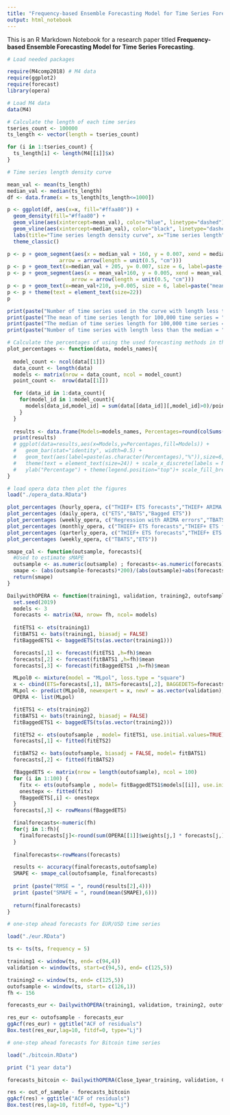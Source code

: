 ---
title: "Frequency-based Ensemble Forecasting Model for Time Series Forecasting"
output: html_notebook
---

This is an R Markdown Notebook for a research paper titled 
**Frequency-based Ensemble Forecasting Model for Time Series Forecasting**.

```{r}
# Load needed packages

require(M4comp2018) # M4 data
require(ggplot2)
require(forecast)
library(opera)
```

```{r}

# Load M4 data
data(M4)

# Calculate the length of each time series
tseries_count <- 100000
ts_length <- vector(length = tseries_count)

for (i in 1:tseries_count) {
  ts_length[i] <- length(M4[[i]]$x)
}
```

```{r}
# Time series length density curve

mean_val <- mean(ts_length)
median_val <- median(ts_length)
df <- data.frame(x = ts_length[ts_length<=1000])

p <- ggplot(df, aes(x=x, fill="#ffaa80")) +
  geom_density(fill="#ffaa80") +
  geom_vline(aes(xintercept=mean_val), color="blue", linetype="dashed") +
  geom_vline(aes(xintercept=median_val), color="black", linetype="dashed") +  
  labs(title="Time series length density curve", x="Time series length", y = "Density") +
  theme_classic()

p <- p + geom_segment(aes(x = median_val + 160, y = 0.007, xend = median_val, yend = 0.007),
                 arrow = arrow(length = unit(0.5, "cm")))
p <- p + geom_text(x=median_val + 205, y= 0.007, size = 6, label=paste("median = ", as.character(median_val)))
p <- p + geom_segment(aes(x = mean_val+160, y = 0.005, xend = mean_val, yend = 0.005),
                     arrow = arrow(length = unit(0.5, "cm")))
p <- p + geom_text(x=mean_val+210, y=0.005, size = 6, label=paste("mean", "~", as.character(round(mean_val,1))))
p <- p + theme(text = element_text(size=22))
p

print(paste("Number of time series used in the curve with length less than 1000 = ", nrow(df)))
print(paste("The mean of time series length for 100,000 time series = ", mean_val))
print(paste("The median of time series length for 100,000 time series = ", median_val))
print(paste("Number of time series with length less than the median = ", sum(df$x<=median_val)))
```


```{r}
# Calculate the percentages of using the used forecasting methods in the model
plot_percentages <- function(data, models_names){
  
  model_count <- ncol(data[[1]])
  data_count <- length(data)
  models <- matrix(nrow = data_count, ncol = model_count)
  point_count <-  nrow(data[[1]])

  for (data_id in 1:data_count){
    for(model_id in 1:model_count){
      models[data_id,model_id] = sum(data[[data_id]][,model_id]>0)/point_count
    }
  }
  
  results <- data.frame(Models=models_names, Percentages=round(colSums(models)/data_count*100,0))
  print(results)
  # ggplot(data=results,aes(x=Models,y=Percentages,fill=Models)) +
  #   geom_bar(stat="identity", width=0.5) +
  #   geom_text(aes(label=paste(as.character(Percentages),"%")),size=6, nudge_y=0.5) +
  #   theme(text = element_text(size=24)) + scale_x_discrete(labels = NULL, breaks = NULL) + labs(x = "") + 
  #   ylab("Percentage") + theme(legend.position="top")+ scale_fill_brewer(palette = "Spectral")
}
```

```{r}
# load opera data then plot the figures
load("./opera_data.RData")

plot_percentages (hourly_opera, c("THIEF+ ETS forecasts","THIEF+ ARIMA forecasts","THIEF+ Naïve S forecasts","TBATS"))
plot_percentages (daily_opera, c("ETS","BATS","Bagged ETS"))
plot_percentages (weekly_opera, c("Regression with ARIMA errors","TBATS"))
plot_percentages (monthly_opera, c("THIEF+ ETS forecasts","THIEF+ ETS forecasts ","BATS","TBATS","ETS"))
plot_percentages (qarterly_opera, c("THIEF+ ETS forecasts","THIEF+ ETS forecasts ","BATS","TBATS","ETS"))
plot_percentages (weekly_opera, c("TBATS","ETS"))
```

```{r}

smape_cal <- function(outsample, forecasts){
  #Used to estimate sMAPE
  outsample <- as.numeric(outsample) ; forecasts<-as.numeric(forecasts)
  smape <- (abs(outsample-forecasts)*200)/(abs(outsample)+abs(forecasts))
  return(smape)
}

DailywithOPERA <- function(training1, validation, training2, outofsample, fh){
  set.seed(2019)
  models <- 3
  forecasts <- matrix(NA, nrow= fh, ncol= models)
  
  fitETS1 <- ets(training1)
  fitBATS1 <- bats(training1, biasadj = FALSE)
  fitBaggedETS1 <- baggedETS(ts(as.vector(training1)))

  forecasts[,1] <- forecast(fitETS1 ,h=fh)$mean
  forecasts[,2] <- forecast(fitBATS1 ,h=fh)$mean
  forecasts[,3] <- forecast(fitBaggedETS1 ,h=fh)$mean

  MLpol0 <- mixture(model = "MLpol", loss.type = "square")
  x <- cbind(ETS=forecasts[,1], BATS=forecasts[,2], BAGGEDETS=forecasts[,3])
  MLpol <- predict(MLpol0, newexpert = x, newY = as.vector(validation), online = TRUE, type="all")
  OPERA <- list(MLpol)

  fitETS1 <- ets(training2)
  fitBATS1 <- bats(training2, biasadj = FALSE)
  fitBaggedETS1 <- baggedETS(ts(as.vector(training2)))

  fitETS2 <- ets(outofsample , model= fitETS1, use.initial.values=TRUE)
  forecasts[,1] <- fitted(fitETS2)

  fitBATS2 <- bats(outofsample, biasadj = FALSE, model= fitBATS1)
  forecasts[,2] <- fitted(fitBATS2)

  fBaggedETS <- matrix(nrow = length(outofsample), ncol = 100)
  for (i in 1:100) {
    fitx <- ets(outofsample , model= fitBaggedETS1$models[[i]], use.initial.values=TRUE)
    onestepx <- fitted(fitx)
    fBaggedETS[,i] <- onestepx
  }
  forecasts[,3] <- rowMeans(fBaggedETS)

  finalforecasts<-numeric(fh)
  for(j in 1:fh){
    finalforecasts[j]<-round(sum(OPERA[[1]]$weights[j,] * forecasts[j,]),4)
  }
  
  finalforecasts<-rowMeans(forecasts)

  results <- accuracy(finalforecasts,outofsample)
  SMAPE <- smape_cal(outofsample, finalforecasts)
    
  print (paste("RMSE = ", round(results[2],4)))
  print (paste("SMAPE = ", round(mean(SMAPE),6)))
  
  return(finalforecasts)
}

```

```{r}
# one-step ahead forecasts for EUR/USD time series

load("./eur.RData")

ts <- ts(ts, frequency = 5)

training1 <- window(ts, end= c(94,4))
validation <- window(ts, start=c(94,5), end= c(125,5))

training2 <- window(ts, end= c(125,5))
outofsample <- window(ts, start= c(126,1))
fh <- 156

forecasts_eur <- DailywithOPERA(training1, validation, training2, outofsample, fh)

res_eur <- outofsample - forecasts_eur
ggAcf(res_eur) + ggtitle("ACF of residuals")
Box.test(res_eur,lag=10, fitdf=0, type="Lj")

```

```{r}
# one-step ahead forecasts for Bitcoin time series

load("./bitcoin.RData")

print ("1 year data")

forecasts_bitcoin <- DailywithOPERA(Close_1year_training, validation, Close_1year_insample, out_of_sample, fh)

res <- out_of_sample - forecasts_bitcoin
ggAcf(res) + ggtitle("ACF of residuals")
Box.test(res,lag=10, fitdf=0, type="Lj")

```
